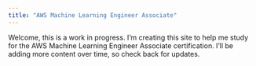 ```yaml
---
title: "AWS Machine Learning Engineer Associate"
---
```


Welcome, this is a work in progress. I'm creating this site to help me study for the AWS Machine Learning Engineer Associate certification. I'll be adding more content over time, so check back for updates.